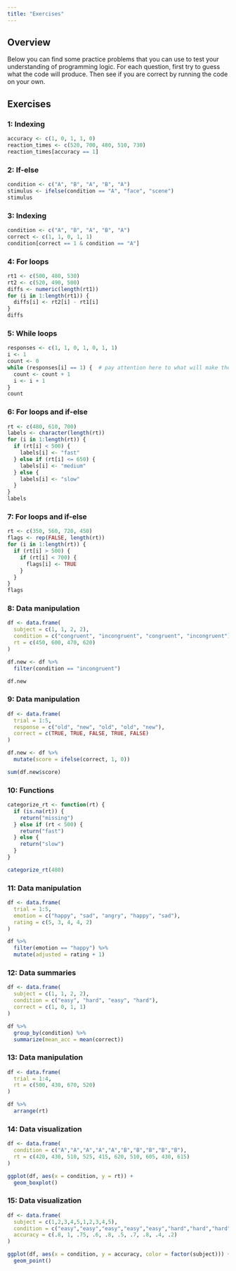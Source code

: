 ```yaml
---
title: "Exercises"
---
```


## Overview

Below you can find some practice problems that you can use to test your understanding of programming logic. For each question, first try to guess what the code will produce. Then see if you are correct by running the code on your own.

## Exercises

### 1: Indexing

```r
accuracy <- c(1, 0, 1, 1, 0)
reaction_times <- c(520, 700, 480, 510, 730)
reaction_times[accuracy == 1]
```

### 2: If-else

```r
condition <- c("A", "B", "A", "B", "A")
stimulus <- ifelse(condition == "A", "face", "scene")
stimulus
```

### 3: Indexing

```r
condition <- c("A", "B", "A", "B", "A")
correct <- c(1, 1, 0, 1, 1)
condition[correct == 1 & condition == "A"]
```

### 4: For loops

```r
rt1 <- c(500, 480, 530)
rt2 <- c(520, 490, 500)
diffs <- numeric(length(rt1))
for (i in 1:length(rt1)) {
  diffs[i] <- rt2[i] - rt1[i]
}
diffs
```

### 5: While loops

```r
responses <- c(1, 1, 0, 1, 0, 1, 1)
i <- 1
count <- 0
while (responses[i] == 1) {  # pay attention here to what will make the while loop stop
  count <- count + 1
  i <- i + 1
}
count
```

### 6: For loops and if-else

```r
rt <- c(480, 610, 700)
labels <- character(length(rt))
for (i in 1:length(rt)) {
  if (rt[i] < 500) {
    labels[i] <- "fast"
  } else if (rt[i] <= 650) {
    labels[i] <- "medium"
  } else {
    labels[i] <- "slow"
  }
}
labels
```

### 7: For loops and if-else

```r
rt <- c(350, 560, 720, 450)
flags <- rep(FALSE, length(rt))
for (i in 1:length(rt)) {
  if (rt[i] > 500) {
    if (rt[i] < 700) {
      flags[i] <- TRUE
    }
  }
}
flags
```

### 8: Data manipulation

```r
df <- data.frame(
  subject = c(1, 1, 2, 2),
  condition = c("congruent", "incongruent", "congruent", "incongruent"),
  rt = c(450, 600, 470, 620)
) 

df.new <- df %>%
  filter(condition == "incongruent")

df.new
```

### 9: Data manipulation

```r
df <- data.frame(
  trial = 1:5,
  response = c("old", "new", "old", "old", "new"),
  correct = c(TRUE, TRUE, FALSE, TRUE, FALSE)
)

df.new <- df %>%
  mutate(score = ifelse(correct, 1, 0))

sum(df.new$score)
```

### 10: Functions

```r
categorize_rt <- function(rt) {
  if (is.na(rt)) {
    return("missing")
  } else if (rt < 500) {
    return("fast")
  } else {
    return("slow")
  }
}

categorize_rt(480)
```

### 11: Data manipulation

```r
df <- data.frame(
  trial = 1:5,
  emotion = c("happy", "sad", "angry", "happy", "sad"),
  rating = c(5, 3, 4, 4, 2)
)

df %>%
  filter(emotion == "happy") %>%
  mutate(adjusted = rating + 1)
```

### 12: Data summaries

```r
df <- data.frame(
  subject = c(1, 1, 2, 2),
  condition = c("easy", "hard", "easy", "hard"),
  correct = c(1, 0, 1, 1)
)

df %>%
  group_by(condition) %>%
  summarize(mean_acc = mean(correct))
```

### 13: Data manipulation

```r
df <- data.frame(
  trial = 1:4,
  rt = c(500, 430, 670, 520)
)

df %>%
  arrange(rt)
```

### 14: Data visualization

```r
df <- data.frame(
  condition = c("A","A","A","A","A","B","B","B","B","B"),
  rt = c(420, 430, 510, 525, 415, 620, 510, 605, 430, 615)
)

ggplot(df, aes(x = condition, y = rt)) +
  geom_boxplot()
```

### 15: Data visualization

```r
df <- data.frame(
  subject = c(1,2,3,4,5,1,2,3,4,5),
  condition = c("easy","easy","easy","easy","easy","hard","hard","hard","hard","hard"),
  accuracy = c(.8, 1, .75, .6, .8, .5, .7, .8, .4, .2)
)

ggplot(df, aes(x = condition, y = accuracy, color = factor(subject))) +
  geom_point()
```
